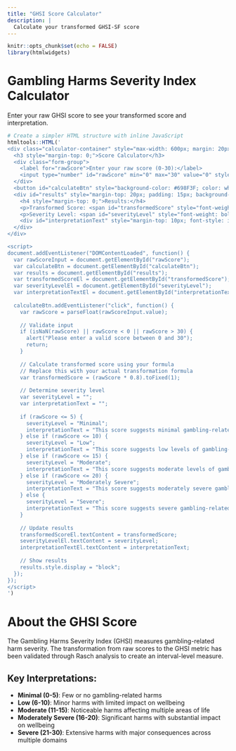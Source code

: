 ```yaml
---
title: "GHSI Score Calculator"
description: |
  Calculate your transformed GHSI-SF score
---
```


```r
knitr::opts_chunk$set(echo = FALSE)
library(htmlwidgets)
```

# Gambling Harms Severity Index Calculator

Enter your raw GHSI score to see your transformed score and interpretation.

``` r
# Create a simpler HTML structure with inline JavaScript
htmltools::HTML('
<div class="calculator-container" style="max-width: 600px; margin: 20px auto; padding: 20px; border: 1px solid #ccc; border-radius: 5px;">
  <h3 style="margin-top: 0;">Score Calculator</h3>
  <div class="form-group">
    <label for="rawScore">Enter your raw score (0-30):</label>
    <input type="number" id="rawScore" min="0" max="30" value="0" style="width: 100%; padding: 8px; margin: 10px 0; box-sizing: border-box;">
  </div>
  <button id="calculateBtn" style="background-color: #698F3F; color: white; border: none; padding: 10px 15px; cursor: pointer; border-radius: 4px;">Calculate</button>
  <div id="results" style="margin-top: 20px; padding: 15px; background-color: #f8f8f8; border-radius: 4px; display: none;">
    <h4 style="margin-top: 0;">Results:</h4>
    <p>Transformed Score: <span id="transformedScore" style="font-weight: bold;"></span></p>
    <p>Severity Level: <span id="severityLevel" style="font-weight: bold;"></span></p>
    <div id="interpretationText" style="margin-top: 10px; font-style: italic;"></div>
  </div>
</div>

<script>
document.addEventListener("DOMContentLoaded", function() {
  var rawScoreInput = document.getElementById("rawScore");
  var calculateBtn = document.getElementById("calculateBtn");
  var results = document.getElementById("results");
  var transformedScoreEl = document.getElementById("transformedScore");
  var severityLevelEl = document.getElementById("severityLevel");
  var interpretationTextEl = document.getElementById("interpretationText");
  
  calculateBtn.addEventListener("click", function() {
    var rawScore = parseFloat(rawScoreInput.value);
    
    // Validate input
    if (isNaN(rawScore) || rawScore < 0 || rawScore > 30) {
      alert("Please enter a valid score between 0 and 30");
      return;
    }
    
    // Calculate transformed score using your formula
    // Replace this with your actual transformation formula
    var transformedScore = (rawScore * 0.8).toFixed(1);
    
    // Determine severity level
    var severityLevel = "";
    var interpretationText = "";
    
    if (rawScore <= 5) {
      severityLevel = "Minimal";
      interpretationText = "This score suggests minimal gambling-related harms.";
    } else if (rawScore <= 10) {
      severityLevel = "Low";
      interpretationText = "This score suggests low levels of gambling-related harms.";
    } else if (rawScore <= 15) {
      severityLevel = "Moderate";
      interpretationText = "This score suggests moderate levels of gambling-related harms.";
    } else if (rawScore <= 20) {
      severityLevel = "Moderately Severe";
      interpretationText = "This score suggests moderately severe gambling-related harms.";
    } else {
      severityLevel = "Severe";
      interpretationText = "This score suggests severe gambling-related harms.";
    }
    
    // Update results
    transformedScoreEl.textContent = transformedScore;
    severityLevelEl.textContent = severityLevel;
    interpretationTextEl.textContent = interpretationText;
    
    // Show results
    results.style.display = "block";
  });
});
</script>
')
```

# About the GHSI Score

The Gambling Harms Severity Index (GHSI) measures gambling-related harm severity. The transformation from raw scores to the GHSI metric has been validated through Rasch analysis to create an interval-level measure.

## Key Interpretations:

- **Minimal (0-5)**: Few or no gambling-related harms
- **Low (6-10)**: Minor harms with limited impact on wellbeing
- **Moderate (11-15)**: Noticeable harms affecting multiple areas of life
- **Moderately Severe (16-20)**: Significant harms with substantial impact on wellbeing
- **Severe (21-30)**: Extensive harms with major consequences across multiple domains
